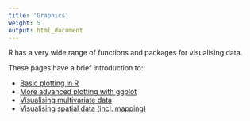 ```yaml
---
title: 'Graphics'
weight: 5
output: html_document
---
```


R has a very wide range of functions and packages for visualising data.

These pages have a brief introduction to:

* [Basic plotting in R](basic-plotting/)
* [More advanced plotting with ggplot](ggplot/)
* [Visualising multivariate data](multivariate-vis/)
* [Visualising spatial data (incl. mapping)](spatial-vis/)


